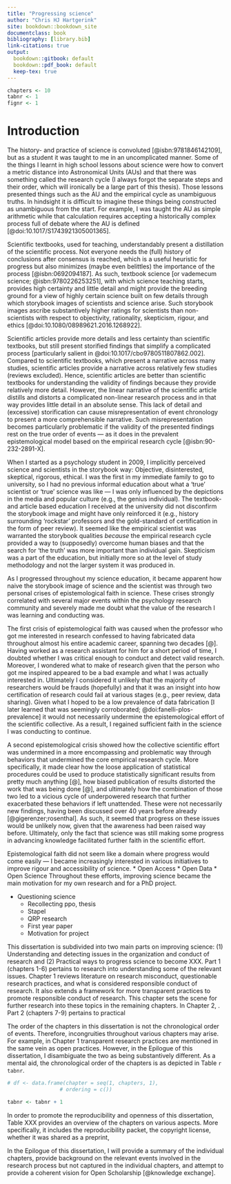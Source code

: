 ```yaml
---
title: "Progressing science"
author: "Chris HJ Hartgerink"
site: bookdown::bookdown_site
documentclass: book
bibliography: [library.bib]
link-citations: true
output:
  bookdown::gitbook: default
  bookdown::pdf_book: default
  keep-tex: true
---
```


<!-- https://bookdown.org/yihui/bookdown/citations.html -->
<!-- http://xisbn.worldcat.org/webservices/xid/isbn/9780446310789?method=getMetadata&fl=*&format=json -->
<!-- http://xisbn.worldcat.org/webservices/xid/isbn/902322891X?method=getMetadata&format=json&fl=* -->
```r
chapters <- 10
tabnr <- 1
fignr <- 1
```

# Introduction

The history- and practice of science is convoluted [@isbn:9781846142109], but as a student it was taught to me in an uncomplicated manner. Some of the things I learnt in high school lessons about science were how to convert a metric distance into Astronomical Units (AUs) and that there was something called the research cycle (I always forgot the separate steps and their order, which will ironically be a large part of this thesis). Those lessons presented things such as the AU and the empirical cycle as unambiguous truths. In hindsight it is difficult to imagine these things being constructed as unambiguous from the start. For example, I was taught the AU as simple arithmetic while that calculation requires accepting a historically complex process full of debate where the AU is defined [@doi:10.1017/S1743921305001365]. 

Scientific textbooks, used for teaching, understandably present a distillation of the scientific process. Not everyone needs the (full) history of conclusions after consensus is reached, which is a useful heuristic for progress but also minimizes (maybe even belittles) the importance of the process [@isbn:0692094187]. As such, textbook science [or vademecum science; @isbn:9780226253251], with which science teaching starts, provides high certainty and little detail and might provide the breeding ground for a view of highly certain science built on few details through which storybook images of scientists and science arise. Such storybook images ascribe substantively higher ratings for scientists than non-scientists with respect to objectivity, rationality, skepticism, rigour, and ethics [@doi:10.1080/08989621.2016.1268922].

Scientific articles provide more details and less certainty than scientific textbooks, but still present storified findings that simplify a complicated process [particularly salient in  @doi:10.1017/cbo9780511807862.002]. Compared to scientific textbooks, which present a narrative across many studies, scientific articles provide a narrative across relatively few studies (reviews excluded). Hence, scientific articles are better than scientific textbooks for understanding the validity of findings because they provide relatively more detail. However, the linear narrative of the scientific article distills and distorts a complicated non-linear research process and in that way provides little detail in an absolute sense. This lack of detail and (excessive) storification can cause misrepresentation of event chronology to present a more comprehensible narrative. Such misrepresentation becomes particularly problematic if the validity of the presented findings rest on the true order of events --- as it does in the prevalent epistemological model based on the empirical research cycle [@isbn:90-232-2891-X].

When I started as a psychology student in 2009, I implicitly perceived science and scientists in the storybook way: Objective, disinterested, skeptical, rigorous, ethical. I was the first in my immediate family to go to university, so I had no previous informal education about what a 'true' scientist or 'true' science was like --- I was only influenced by the depictions in the media and popular culture (e.g., the genius individual). The textbook- and article based education I received at the university did not disconfirm the storybook image and might have only reinforced it (e.g., history surrounding 'rockstar' professors and the gold-standard of certification in the form of peer review). It seemed like the empirical scientist was warranted the storybook qualities *because* the empirical research cycle provided a way to (supposedly) overcome human biases and that the search for 'the truth' was more important than individual gain. Skepticism was a part of the education, but initially more so at the level of study methodology and not the larger system it was produced in.
<!-- The certification and validity of the empirical research cycle appeared to have been outsourced to the peer-review process, which was deemed the golden standardAs will appear ironic later on, peer-reviewed journal articles supposedly certified the presented findings as being true to the empirical cycle and hence epistemologically valid. -->

<!-- The empirical research cycle supposedly helps validate science and the scientists' work; in cases where it appeared to not do this it was argued that science would be self-correcting. The counterintuitiveness of social psychology research made it odd but seemingly valid and highly appealing to me as a person. Not only did it interest me from a perspective of trying to understand the world around 
 -->
As I progressed throughout my science education, it became apparent how naive the storybook image of science and the scientist was through two personal crises of epistemological faith in science. These crises strongly correlated with several major events within the psychology research community and severely made me doubt what the value of the research I was learning and conducting was.

The first crisis of epistemological faith was caused when the professor who got me interested in research confessed to having fabricated data throughout almost his entire academic career, spanning two decades [@]. Having worked as a research assistant for him for a short period of time, I doubted whether I was critical enough to conduct and detect valid research. Moreover, I wondered what to make of research given that the person who got me inspired appeared to be a bad example and what I was actually interested in. Ultimately I considered it unlikely that the majority of researchers would be frauds (hopefully) and that it was an insight into how certification of research could fail at various stages (e.g., peer review, data sharing). Given what I hoped to be a low prevalence of data fabrication [I later learned that was seemingly corroborated; @doi:fanelli-plos-prevalence] it would not necessarily undermine the epistemological effort of the scientific collective. As a result, I regained sufficient faith in the science I was conducting to continue. 

A second epistemological crisis showed how the collective scientific effort was undermined in a more encompassing and problematic way through behaviors that undermined the core empirical research cycle. More specifically, it made clear how the loose application of statistical procedures could be used to produce statistically significant results from pretty much anything [@], how biased publication of results distorted the work that was being done [@], and ultimately how the combination of those two led to a vicious cycle of underpowered research that further exacerbated these behaviors if left unattended. These were not necessarily new findings, having been discussed over 40 years before already [@gigerenzer;rosenthal]. As such, it seemed that progress on these issues would be unlikely now, given that the awareness had been raised way before. Ultimately, only the fact that science was still making some progress in advancing knowledge facilitated further faith in the scientific effort. 

Epistemological faith did not seem like a domain where progress would come easily --- I became increasingly interested in various initiatives to improve rigour and accessibility of science. 
* Open Access
* Open Data
* Open Science
Throughout these efforts, improving science became the main motivation for my own research and for a PhD project. 

* Questioning science
    * Recollecting ppo, thesis
    * Stapel
    * QRP research
    * First year paper
    * Motivation for project

This dissertation is subdivided into two main parts on improving science: (1) Understanding and detecting issues in the organization and conduct of research and (2) Practical ways to progress science to become XXX. Part 1 (chapters 1-6) pertains to research into understanding some of the relevant issues. Chapter 1 reviews literature on research misconduct, questionable research practices, and what is considered responsible conduct of research. It also extends a framework for more transparent practices to promote responsible conduct of research. This chapter sets the scene for further research into these topics in the remaining chapters. In Chapter 2, . Part 2 (chapters 7-9) pertains to practical 

The order of the chapters in this dissertation is not the chronological order of events. Therefore, incongruities throughout various chapters may arise. For example, in Chapter 1 transparent research practices are mentioned in the same vein as open practices. However, in the Epilogue of this dissertation, I disambiguate the two as being substantively different. As a mental aid, the chronological order of the chapters is as depicted in Table `r tabnr`.

```r
# df <- data.frame(chapter = seq(1, chapters, 1),
                 # ordering = c())

tabnr <- tabnr + 1
```

In order to promote the reproducibility and openness of this dissertation, Table XXX provides an overview of the chapters on various aspects. More specifically, it includes the reproducibility packet, the copyright license, whether it was shared as a preprint, 

In the Epilogue of this dissertation, I will provide a summary of the individual chapters, provide background on the relevant events involved in the research process but not captured in the individual chapters, and attempt to provide a coherent vision for Open Scholarship [@knowledge exchange].